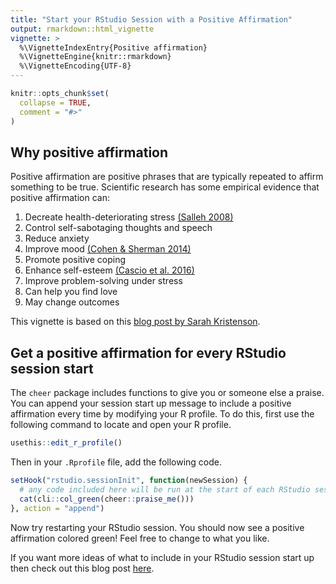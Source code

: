```yaml
---
title: "Start your RStudio Session with a Positive Affirmation"
output: rmarkdown::html_vignette
vignette: >
  %\VignetteIndexEntry{Positive affirmation}
  %\VignetteEngine{knitr::rmarkdown}
  %\VignetteEncoding{UTF-8}
---
```


```r
knitr::opts_chunk$set(
  collapse = TRUE,
  comment = "#>"
)
```

## Why positive affirmation

Positive affirmation are positive phrases that are typically repeated to affirm something to be true. Scientific research has some empirical evidence that positive affirmation can:

1. Decreate health-deteriorating stress [(Salleh 2008)](https://www.ncbi.nlm.nih.gov/pmc/articles/PMC3341916/)
2. Control self-sabotaging thoughts and speech
3. Reduce anxiety
4. Improve mood [(Cohen & Sherman 2014)](https://depts.washington.edu/anesth/edi/_resources-docs/Cohen_annurev-psych-010213-115137.pdf)
5. Promote positive coping
6. Enhance self-esteem [(Cascio et al. 2016)](https://www.ncbi.nlm.nih.gov/pmc/articles/PMC4814782/)
7. Improve problem-solving under stress
8. Can help you find love
9. May change outcomes


This vignette is based on this [blog post by Sarah Kristenson](https://www.happierhuman.com/benefits-affirmations/).


## Get a positive affirmation for every RStudio session start

The `cheer` package includes functions to give you or someone else a praise. You can append your session start up message to include a positive affirmation every time by modifying your R profile. To do this, first use the following command to locate and open your R profile.

```r
usethis::edit_r_profile()
```

Then in your `.Rprofile` file, add the following code.

```r
setHook("rstudio.sessionInit", function(newSession) {
  # any code included here will be run at the start of each RStudio session
  cat(cli::col_green(cheer::praise_me()))
}, action = "append")
```

Now try restarting your RStudio session. You should now see a positive affirmation colored green! Feel free to change to what you like. 

If you want more ideas of what to include in your RStudio session start up then check out this blog post [here](https://damien-datasci-blog.netlify.app/post/2020-12-31-pimp-your-r-startup-message/).
